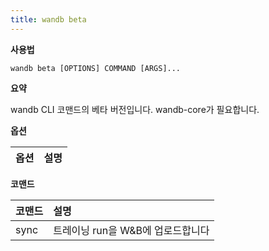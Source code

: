 ```yaml
---
title: wandb beta
---
```


**사용법**

`wandb beta [OPTIONS] COMMAND [ARGS]...`

**요약**

wandb CLI 코맨드의 베타 버전입니다. wandb-core가 필요합니다.

**옵션**

| **옵션** | **설명** |
| :--- | :--- |

**코맨드**

| **코맨드** | **설명** |
| :--- | :--- |
| sync | 트레이닝 run을 W&B에 업로드합니다 |
